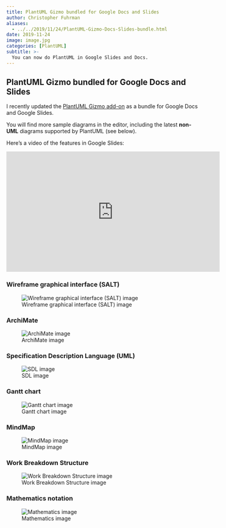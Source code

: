 ```yaml
---
title: PlantUML Gizmo bundled for Google Docs and Slides
author: Christopher Fuhrman
aliases: 
  - ../../2019/11/24/PlantUML-Gizmo-Docs-Slides-bundle.html
date: 2019-11-24
image: image.jpg
categories: [PlantUML]
subtitle: >-
  You can now do PlantUML in Google Slides and Docs.
---
```

## PlantUML Gizmo bundled for Google Docs and Slides

I recently updated the [PlantUML Gizmo add-on](https://workspace.google.com/marketplace/app/plantuml_gizmo/950520042571) as a bundle for Google Docs and Google Slides.

You will find more sample diagrams in the editor, including the latest **non-UML** diagrams supported by PlantUML (see below).

Here's a video of the features in Google Slides:

<iframe width="560" height="315" src="https://www.youtube-nocookie.com/embed/CCO_2Us0jYg" frameborder="0" allow="accelerometer; autoplay; encrypted-media; gyroscope; picture-in-picture" allowfullscreen></iframe>

### Wireframe graphical interface (SALT)

![Wireframe graphical interface (SALT) image](https://www.plantuml.com/plantuml/svg/LOx12i8m44Jl-nLBJ-rV5CIBPuL2I25j5X9CDoMxWOhuxrP1KPZB30_UzAAkQ5qIY4iATpXLKLoJYunAcu8vXoYuPxdXL5KpMsWxlF0SQBwIn-9ypD0E7Hx-5cD_e2blO0RxHLwzER9IULimK25iOFp87FgIrnH5HtX0J-ptYqy0)

### ArchiMate

![ArchiMate image](https://www.plantuml.com/plantuml/svg/bLN1Zjem4Btp5LCEXPLOSkzfGxjR8Usg27RLoqh8CKFYbMDRjWEbNzz9uW0X0MrFs8zvxut7pyg3yypw8fSmLnwjGWypg_SEBJp-ORcHEFWY59V51Wih8VFUk6zHPDb-cWgV5Kb1fLmJL_afrtc4IN8mI59HR7acSkRnVY6Pycylpr7ENEkVgI7dWHTU8Xn1M5M-SDzfQJ22HuavMRd1h712eNFhNya7SZzEmhxUJc0OGrC2DJQyEv4MLdFw7JkTOmC6R39S4NWY1_YSlKAx4np7mgyAOxJr0I3N-Ii43BRQdbJ6iJ5ISEQ5LX3AxqZp35x_O9w5qsoEIzByZGaiM8fG5i2xWX5f-0nXAm-Z2usdGl5oCTvZOeWpmupjX2viq2anI1hmWlnTvqOh6kyu9f4TBYWQH2gzou5M69GWw6tLmBvHx3RrYZnJMkhqi8wj5rj6fnBg1NDj3tEF-MGe5EJL5g8McKAMo-Y3xPZZLXZV5ZlEFcGZHACS_MM0Vw92ApXyXOKiKg4-9LINaboLWexcBIMQHhcicgdOvNXSXH1Xj4HPZTbbmhW1xTPFKk_NpxZrlJc4JgH9fQHLVYfTlvcU1FOg7Pa6kM1I_AtlcmIwCUa9TM1NxIv5chNpsPEqgtRdl6l7YvqJgIfVUJsRdYp-ZsKhTD1wM86pn1k4lfVmEQzkGdlkxxBcnickifh8NkV6QMenhTkiBx1ZVEqPD0gyJ598J9FozgHw6ctLzapZ0TM6lW3_0000)

### Specification Description Language (UML)

![SDL image](https://www.plantuml.com/plantuml/svg/TO-n3e90343tVaL7Y8DnS3cKy0tk3WqKR3XwvEuaakY_UmABYIuTtcjUsYf4yl4-M0Yzw4YU1WnnjfocbtenviBKp0KOvKVCNFxya9fb4kqA2AELc1prcUGdC5JtQQTSEL97eYjSx9O0fnXuOayMhIY7r1GqPnJSuU7wfyBURnNwOLldzjz4iCJZ2q9q8x0sk9tQYagu5L0bblvx0m00)

### Gantt chart

![Gantt chart image](https://www.plantuml.com/plantuml/img/XP4x2m9138Jx-nNJMOg8WfreeOA5XM1nMAnUF1UEtIE9Yl_UlSNr_MYMG2RVJB93KSDQ6gUQvGlswlLS4meIMxerAYCgw7HHcBF0k09MiFMLPmgbmzmSoHN4xRajzpgg3fJbIn95dL29CVY667isLNl2H2vsOo11ijmfCTwJjGJ1ECjNR9MWmLAIK-_k52IXq1_pKylNSPmQ5Dym_G-OHxT0Y56pVEQiHjtftWPJxLdNtvVzCtSzGwT9WGtj0W6lfqqHdaE-YvfDX-69ttm1)

### MindMap

![MindMap image](https://www.plantuml.com/plantuml/img/JP6vRiCm44HxViLMATG4wHN2GEHALWn4S92MabOK0LuWbt7qzz516sh8cJUBNHwdI2AGKNOmmhDUU5BEmgXa2WXlZ1HfX6Q6c3m6s2mhe7mPjP2ymau9oueLIEqwvBSkMKeBAU2YRFg3HbdQR9qEqK7NrHa-qJsw1E4dVccgy-vzqX5vw_Gy_DGPeVDwOOJ2NDkThPVWNoBwzJnmLpI1W5yCCsXd9LXXS1jMngtAT7tv6ZcySxYspSSncaVrYBwTJaOvDg4OCB3d8sIFTiYgHqiB7vrRjsVTxfb6kPH2K78YraukK4PhXwnEovB_u1y0)

### Work Breakdown Structure

![Work Breakdown Structure image](https://www.plantuml.com/plantuml/svg/DL2xRiCm3Dpz5Pow6Fg7035Gj2WwE4XsMM8T8ZAfIdI3_dqfszMaUn1tvAcgB_gSQjV39pxXNQQkxs70G151k14mulTA1HTaDP_9Rz6-fBym-xmp8_vG6nyssCE5PdRN35zI8CXQAXx2JTBAYbXsEAAFnBC11-SxXaUYgaro9jKiN6cYH4hxl8CF2Lv9kBKyt-2Qa_W8Wp1kFJOgUiLuzCYOaWN02xmMlop-oDsoe1bhv-p1vK4f_UyIoahQreLAve1mbuhSdP2ZdUeF)

### Mathematics notation

![Mathematics image](https://www.plantuml.com/plantuml/png/JO_H3e8W58RlUGekOSoXrbMPyn6wwDB9S62u8JIa3JFVFSbgtPtpVVl_dLEDdZj_7pGu50FtgkoDPscJTIXW4GhwPiUl34rE9fQH1yloPhV_QMEzXAw_AWykRe9SZnPi2K55Y5qdtGyCgQHCCLfted0ICQRgKm8ApRqCvHbDppgIjfl3Wc4zj3RCq3gum0xz6LBBszXhQmgw9O4q0iPBGBLEyQKN)

